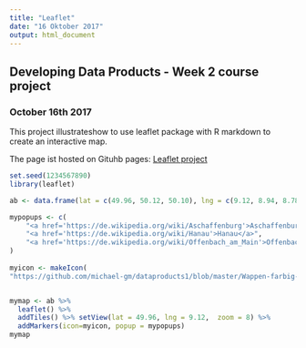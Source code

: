 ```yaml
---
title: "Leaflet"
date: "16 Oktober 2017"
output: html_document
---
```


## Developing Data Products - Week 2 course project

### October 16th 2017

This project illustrateshow to use leaflet package with R markdown to create an interactive map.

The page ist hosted on Gituhb pages:
[Leaflet project](https://michael-gm.github.io./)

```r
set.seed(1234567890)
library(leaflet)

ab <- data.frame(lat = c(49.96, 50.12, 50.10), lng = c(9.12, 8.94, 8.78))

mypopups <- c(
    "<a href='https://de.wikipedia.org/wiki/Aschaffenburg'>Aschaffenburg</a>",
    "<a href='https://de.wikipedia.org/wiki/Hanau'>Hanau</a>",
    "<a href='https://de.wikipedia.org/wiki/Offenbach_am_Main'>Offenbach</a>"
)
 
myicon <- makeIcon(
"https://github.com/michael-gm/dataproducts1/blob/master/Wappen-farbig-jpg.jpg", 48, 48)  


mymap <- ab %>% 
  leaflet() %>%
  addTiles() %>% setView(lat = 49.96, lng = 9.12,  zoom = 8) %>% 
  addMarkers(icon=myicon, popup = mypopups)
mymap
```